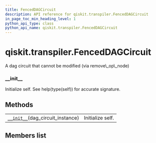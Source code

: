 ```yaml
---
title: FencedDAGCircuit
description: API reference for qiskit.transpiler.FencedDAGCircuit
in_page_toc_min_heading_level: 1
python_api_type: class
python_api_name: qiskit.transpiler.FencedDAGCircuit
---
```


# qiskit.transpiler.FencedDAGCircuit

<Class id="qiskit.transpiler.FencedDAGCircuit" isDedicatedPage={true} github="https://github.com/qiskit/qiskit/tree/stable/0.18/qiskit/transpiler/fencedobjs.py" signature="FencedDAGCircuit(dag_circuit_instance)" modifiers="class">
  A dag circuit that cannot be modified (via remove\_op\_node)

  ### \_\_init\_\_

  <Function id="qiskit.transpiler.FencedDAGCircuit.__init__" signature="__init__(dag_circuit_instance)">
    Initialize self. See help(type(self)) for accurate signature.
  </Function>

  ## Methods

  |                                                                                                                                  |                  |
  | -------------------------------------------------------------------------------------------------------------------------------- | ---------------- |
  | [`__init__`](#qiskit.transpiler.FencedDAGCircuit.__init__ "qiskit.transpiler.FencedDAGCircuit.__init__")(dag\_circuit\_instance) | Initialize self. |

  ## Members list
</Class>

